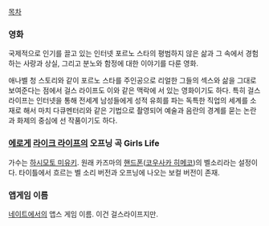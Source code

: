[[목차]]

=== 영화 ===
국제적으로 인기를 끌고 있는 인터넷 포르노 스타의 평범하지 않은 삶과 그 속에서 경험하는 사랑과 상실, 그리고 분노와 함정에 대한 이야기를 다룬 영화.

애나벨 청 스토리와 같이 포르노 스타를 주인공으로 리얼한 그들의 섹스와 삶을 그대로 보여준다는 점에서 걸스 라이프도 이와 같은 맥락에 서 있는 영화이기도 하다. 특히 걸스 라이프는 인터넷을 통해 전세계 남성들에게 성적 유희를 파는 독특한 직업의 세계를 소재로 해서 마치 다큐멘터리와 같은 기법으로 촬영되어 예술과 음란의 경계를 묻는 논란과 화제의 중심에 선 작품이기도 하다.

=== [[에로게]] [[라이크 라이프]]의 오프닝 곡 Girls Life ===
가수는 [[하시모토 미유키]]. 원래 카즈마의 [[핸드폰]]([[코우사카 히메코]])의 벨소리라는 설정이다. 타이틀에서 흐르는 벨 소리 버전과 오프닝에 나오는 보컬 버전이 존재.

=== 앱게임 이름 ===
[[네이트]]에서의 앱스 게임 이름. 이건 걸스라이프지만.
